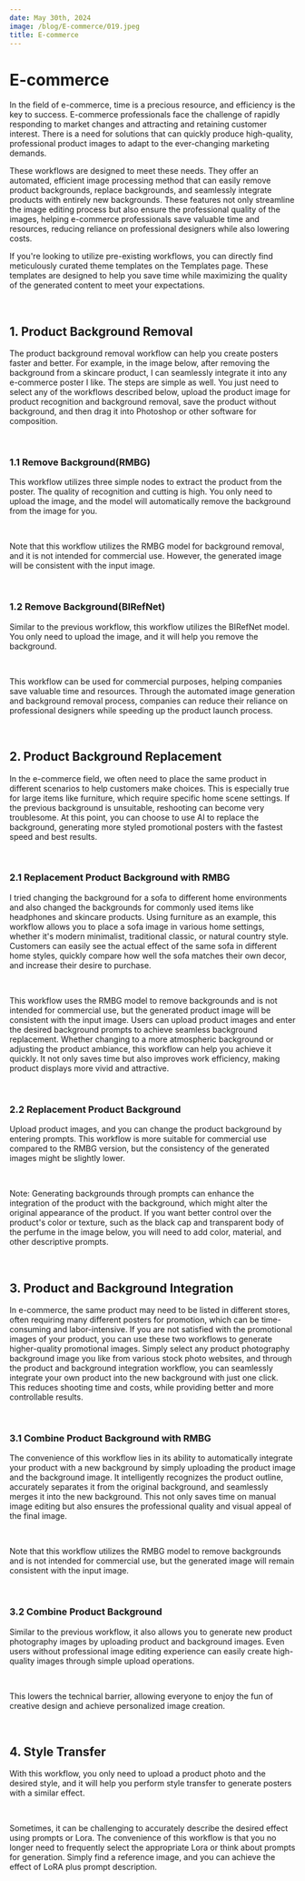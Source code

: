 ```yaml
---
date: May 30th, 2024
image: /blog/E-commerce/019.jpeg
title: E-commerce
---
```



# E-commerce

In the field of e-commerce, time is a precious resource, and efficiency is the key to success. E-commerce professionals face the challenge of rapidly responding to market changes and attracting and retaining customer interest. There is a need for solutions that can quickly produce high-quality, professional product images to adapt to the ever-changing marketing demands.

These workflows are designed to meet these needs. They offer an automated, efficient image processing method that can easily remove product backgrounds, replace backgrounds, and seamlessly integrate products with entirely new backgrounds. These features not only streamline the image editing process but also ensure the professional quality of the images, helping e-commerce professionals save valuable time and resources, reducing reliance on professional designers while also lowering costs.

If you're looking to utilize pre-existing workflows, you can directly find meticulously curated theme templates on the Templates page. These templates are designed to help you save time while maximizing the quality of the generated content to meet your expectations.

<br/>
<PhotoProvider>
  <PhotoView src="/blog/E-commerce/018.jpeg">
    <img src="/blog/E-commerce/018.jpeg" alt="" className="rounded-lg"/>
  </PhotoView>
</PhotoProvider>

## 1. Product Background Removal

The product background removal workflow can help you create posters faster and better. For example, in the image below, after removing the background from a skincare product, I can seamlessly integrate it into any e-commerce poster I like. The steps are simple as well. You just need to select any of the workflows described below, upload the product image for product recognition and background removal, save the product without background, and then drag it into Photoshop or other software for composition.

<br/>
<PhotoProvider>
  <PhotoView src="/blog/E-commerce/019.jpeg">
    <img src="/blog/E-commerce/019.jpeg" alt="" className="rounded-lg"/>
  </PhotoView>
</PhotoProvider>

### 1.1  Remove Background(RMBG)

This workflow utilizes three simple nodes to extract the product from the poster. The quality of recognition and cutting is high. You only need to upload the image, and the model will automatically remove the background from the image for you.

<br/>
<PhotoProvider>
  <PhotoView src="/blog/E-commerce/002.png">
    <img src="/blog/E-commerce/002.png" alt="" className="rounded-lg"/>
  </PhotoView>
</PhotoProvider>

Note that this workflow utilizes the RMBG model for background removal, and it is not intended for commercial use. However, the generated image will be consistent with the input image.

<br/>
<PhotoProvider>
  <PhotoView src="/blog/E-commerce/003.png">
    <img src="/blog/E-commerce/003.png" alt="" className="rounded-lg"/>
  </PhotoView>
</PhotoProvider>

### 1.2 Remove Background(BIRefNet)

Similar to the previous workflow, this workflow utilizes the BIRefNet model. You only need to upload the image, and it will help you remove the background.

<br/>
<PhotoProvider>
  <PhotoView src="/blog/E-commerce/004.png">
    <img src="/blog/E-commerce/004.png" alt="" className="rounded-lg"/>
  </PhotoView>
</PhotoProvider>

This workflow can be used for commercial purposes, helping companies save valuable time and resources. Through the automated image generation and background removal process, companies can reduce their reliance on professional designers while speeding up the product launch process.

<br/>
<PhotoProvider>
  <PhotoView src="/blog/E-commerce/005.png">
    <img src="/blog/E-commerce/005.png" alt="" className="rounded-lg"/>
  </PhotoView>
</PhotoProvider>

## 2. Product Background Replacement

In the e-commerce field, we often need to place the same product in different scenarios to help customers make choices. This is especially true for large items like furniture, which require specific home scene settings. If the previous background is unsuitable, reshooting can become very troublesome. At this point, you can choose to use AI to replace the background, generating more styled promotional posters with the fastest speed and best results.

<br/>
<PhotoProvider>
  <PhotoView src="/blog/E-commerce/020.jpeg">
    <img src="/blog/E-commerce/020.jpeg" alt="" className="rounded-lg"/>
  </PhotoView>
</PhotoProvider>

### 2.1  Replacement Product Background with RMBG

I tried changing the background for a sofa to different home environments and also changed the backgrounds for commonly used items like headphones and skincare products. Using furniture as an example, this workflow allows you to place a sofa image in various home settings, whether it's modern minimalist, traditional classic, or natural country style. Customers can easily see the actual effect of the same sofa in different home styles, quickly compare how well the sofa matches their own decor, and increase their desire to purchase.

<br/>
<PhotoProvider>
  <PhotoView src="/blog/E-commerce/007.png">
    <img src="/blog/E-commerce/007.png" alt="" className="rounded-lg"/>
  </PhotoView>
</PhotoProvider>

This workflow uses the RMBG model to remove backgrounds and is not intended for commercial use, but the generated product image will be consistent with the input image. Users can upload product images and enter the desired background prompts to achieve seamless background replacement. Whether changing to a more atmospheric background or adjusting the product ambiance, this workflow can help you achieve it quickly. It not only saves time but also improves work efficiency, making product displays more vivid and attractive.

<br/>
<PhotoProvider>
  <PhotoView src="/blog/E-commerce/008.png">
    <img src="/blog/E-commerce/008.png" alt="" className="rounded-lg"/>
  </PhotoView>
</PhotoProvider>

### 2.2  Replacement Product Background

Upload product images, and you can change the product background by entering prompts. This workflow is more suitable for commercial use compared to the RMBG version, but the consistency of the generated images might be slightly lower.

<br/>
<PhotoProvider>
  <PhotoView src="/blog/E-commerce/009.png">
    <img src="/blog/E-commerce/009.png" alt="" className="rounded-lg"/>
  </PhotoView>
</PhotoProvider>

Note: Generating backgrounds through prompts can enhance the integration of the product with the background, which might alter the original appearance of the product. If you want better control over the product's color or texture, such as the black cap and transparent body of the perfume in the image below, you will need to add color, material, and other descriptive prompts.

<br/>
<PhotoProvider>
  <PhotoView src="/blog/E-commerce/010.png">
    <img src="/blog/E-commerce/010.png" alt="" className="rounded-lg"/>
  </PhotoView>
</PhotoProvider>

## 3. Product and Background Integration

In e-commerce, the same product may need to be listed in different stores, often requiring many different posters for promotion, which can be time-consuming and labor-intensive. If you are not satisfied with the promotional images of your product, you can use these two workflows to generate higher-quality promotional images. Simply select any product photography background image you like from various stock photo websites, and through the product and background integration workflow, you can seamlessly integrate your own product into the new background with just one click. This reduces shooting time and costs, while providing better and more controllable results.

<br/>
<PhotoProvider>
  <PhotoView src="/blog/E-commerce/011.png">
    <img src="/blog/E-commerce/011.png" alt="" className="rounded-lg"/>
  </PhotoView>
</PhotoProvider>

### 3.1 Combine Product Background with RMBG

The convenience of this workflow lies in its ability to automatically integrate your product with a new background by simply uploading the product image and the background image. It intelligently recognizes the product outline, accurately separates it from the original background, and seamlessly merges it into the new background. This not only saves time on manual image editing but also ensures the professional quality and visual appeal of the final image.

<br/>
<PhotoProvider>
  <PhotoView src="/blog/E-commerce/012.png">
    <img src="/blog/E-commerce/012.png" alt="" className="rounded-lg"/>
  </PhotoView>
</PhotoProvider>

Note that this workflow utilizes the RMBG model to remove backgrounds and is not intended for commercial use, but the generated image will remain consistent with the input image.

<br/>
<PhotoProvider>
  <PhotoView src="/blog/E-commerce/013.png">
    <img src="/blog/E-commerce/013.png" alt="" className="rounded-lg"/>
  </PhotoView>
</PhotoProvider>

### 3.2  Combine Product Background

Similar to the previous workflow, it also allows you to generate new product photography images by uploading product and background images. Even users without professional image editing experience can easily create high-quality images through simple upload operations.

<br/>
<PhotoProvider>
  <PhotoView src="/blog/E-commerce/014.png">
    <img src="/blog/E-commerce/014.png" alt="" className="rounded-lg"/>
  </PhotoView>
</PhotoProvider>

This lowers the technical barrier, allowing everyone to enjoy the fun of creative design and achieve personalized image creation.

<br/>
<PhotoProvider>
  <PhotoView src="/blog/E-commerce/015.png">
    <img src="/blog/E-commerce/015.png" alt="" className="rounded-lg"/>
  </PhotoView>
</PhotoProvider>

## 4. Style Transfer

With this workflow, you only need to upload a product photo and the desired style, and it will help you perform style transfer to generate posters with a similar effect.

<br/>
<PhotoProvider>
  <PhotoView src="/blog/E-commerce/016.png">
    <img src="/blog/E-commerce/016.png" alt="" className="rounded-lg"/>
  </PhotoView>
</PhotoProvider>

Sometimes, it can be challenging to accurately describe the desired effect using prompts or Lora. The convenience of this workflow is that you no longer need to frequently select the appropriate Lora or think about prompts for generation. Simply find a reference image, and you can achieve the effect of LoRA plus prompt description.

<br/>
<PhotoProvider>
  <PhotoView src="/blog/E-commerce/017.png">
    <img src="/blog/E-commerce/017.png" alt="" className="rounded-lg"/>
  </PhotoView>
</PhotoProvider>

<Subscribe />
